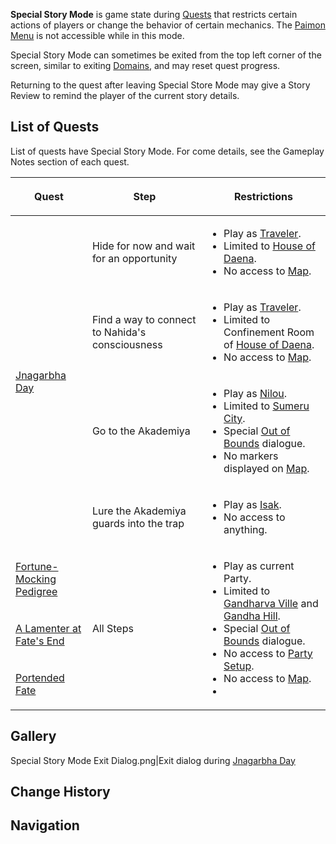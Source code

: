 {{Stub|add more detailed description, add more restrictions, add images.}}
{{Terminology Infobox
|image = 
|type  = Game Systems
}}
'''Special Story Mode''' is game state during [[Quest]]s that restricts certain actions of players or change the behavior of certain mechanics. The [[Paimon Menu]] is not accessible while in this mode.

Special Story Mode can sometimes be exited from the top left corner of the screen, similar to exiting [[Domain]]s, and may reset quest progress.

Returning to the quest after leaving Special Store Mode may give a Story Review to remind the player of the current story details.

==List of Quests==
List of quests have Special Story Mode. For come details, see the Gameplay Notes section of each quest.
{| class="article-table"
! Quest
! Step
! Restrictions
|-
| rowspan=4 | [[Jnagarbha Day]]
| Hide for now and wait for an opportunity
|
* Play as [[Traveler]].
* Limited to [[House of Daena]].
* No access to [[Map]].
|-
| Find a way to connect to Nahida's consciousness
|
* Play as [[Traveler]].
* Limited to Confinement Room of [[House of Daena]].
* No access to [[Map]].
|-
| Go to the Akademiya
|
* Play as [[Nilou]].
* Limited to [[Sumeru City]].
* Special [[Out of Bounds]] dialogue.
* No markers displayed on [[Map]].
|-
| Lure the Akademiya guards into the trap
|
* Play as [[Isak]].
* No access to anything.
|-
| [[Fortune-Mocking Pedigree]]
| rowspan=3 | All Steps
| rowspan=3 |
* Play as current Party.
* Limited to [[Gandharva Ville]] and [[Gandha Hill]].
* Special [[Out of Bounds]] dialogue.
* No access to [[Party Setup]].
* No access to [[Map]].
* 
|-
| [[A Lamenter at Fate's End]]
|-
| [[Portended Fate]]
|}
<!--
==Trivia==
* 
-->
==Gallery==
<gallery>
Special Story Mode Exit Dialog.png|Exit dialog during [[Jnagarbha Day]]
</gallery>

==Change History==
{{Change History|3.2}}

==Navigation==
{{Game Systems Navbox}}